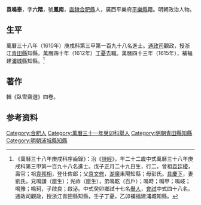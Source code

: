 {{明清人物信息框
| 姓名 = 袁鳴泰
| 原名 =
| 圖片名稱= 
| 圖片大小 =
| 圖片說明 = 
| 最高職務 =
| 國家 = 大明 
| 爵位 =
| 籍貫 = [[直隸|直隸]][[合肥|合肥]]
| 族裔 = 
| 旗籍 = 
| 字號 = 
| 諡號 =
| 出生日期 = 戊子正月二十九日
| 出生地點 =
| 逝世日期 = 卒年不詳
| 逝世地點 =
| 墓葬 =
| 配偶 = 劉氏
| 親屬 = 曾祖[[袁廷稷|袁廷稷]]，祖[[袁邦相|袁邦相]]，父[[袁文修|袁文修]]，母彭氏
| 出身 =
* 萬曆三十八年庚戌科進士
| 經歷 =
| 著作 =  
}}
'''袁鳴泰'''{{BD|1589年||？年||Y}}，字'''六階'''，號'''鳳南'''，[[直隸|直隸]][[合肥縣|合肥縣]]人，廣西平樂府[[平樂縣|平樂縣]]籍。明朝政治人物。

==生平==
萬曆三十八年（1610年）庚戌科第三甲第一百九十八名進士。[[通政司|通政司]]觀政，授浙江[[青田縣|青田縣]]知縣，萬曆四十年（1612年）[[丁憂|丁憂]]去職。萬曆四十三年（1615年），補福建[[浦城縣|浦城縣]]知縣。<ref>《萬曆三十八年庚戌科序齒錄》：治《[[詩經|詩經]]》，年二十二歲中式萬曆三十八年庚戌科第三甲第一百九十八名進士。戊子正月二十九日生，行二，曾祖[[袁廷稷|袁廷稷]]，壽官；祖[[袁邦相|袁邦相]]，登仕佐郎；父[[袁文修|袁文修]]，[[湖廣|湖廣]]耒陽知縣；母彭氏。[[具慶下|具慶下]]，妻劉氏，兄鳴謙（廩生）；光祚（廩生），弟鳴乾（百戶）；鳴時；鳴甲；鳴岐；鳴豫；鳴珂，子啟良；啟泌。中式癸卯鄉試十七名[[舉人|舉人]]，[[會試|會試]]中式四十八名。通政司觀政，授浙江青田縣知縣，壬子丁憂，乙卯補福建浦城知縣。</ref>

==著作==
輯《臥雪齋選》四卷。

== 参考资料 ==
{{reflist}}

{{start box}}
{{s-off}}
{{s-before|[[王良臣_(萬曆進士)|王良臣]]}}
{{s-title|明朝浦城縣知縣|萬曆年間}}
{{s-after|[[黃公輔|黃公輔]]}}
{{end box}}

{{萬曆三十八年庚戌科殿试金榜}}

{{Authority control}}

{{DEFAULTSORT:Yuan袁}}
[[Category:合肥人|Category:合肥人]]
[[Category:萬曆三十一年癸卯科舉人|Category:萬曆三十一年癸卯科舉人]]
[[Category:明朝青田縣知縣|Category:明朝青田縣知縣]]
[[Category:明朝浦城縣知縣|Category:明朝浦城縣知縣]]


{{明朝人物小作品}}